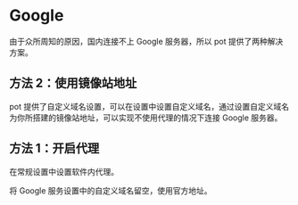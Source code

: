 # Google

由于众所周知的原因，国内连接不上 Google 服务器，所以 pot 提供了两种解决方案。

## 方法 2：使用镜像站地址

pot 提供了自定义域名设置，可以在设置中设置自定义域名，通过设置自定义域名为你所搭建的镜像站地址，可以实现不使用代理的情况下连接 Google 服务器。

## 方法 1：开启代理

在常规设置中设置软件内代理。

将 Google 服务设置中的自定义域名留空，使用官方地址。

<div
  class="wwads-cn wwads-horizontal wwads-sticky"
  data-id="285"
  style={{ maxWidth: "230px" }}
></div>
